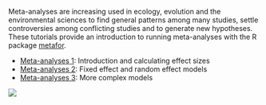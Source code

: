 Meta-analyses are increasing used in ecology, evolution and the environmental sciences to find general patterns among many studies, settle controversies among conflicting studies and to generate new hypotheses. These tutorials provide an introduction to running meta-analyses with the R package [metafor](http://www.metafor-project.org/doku.php).

* [Meta-analyses 1](http://environmentalcomputing.net/meta-analyses-1/): Introduction and calculating effect sizes  
* [Meta-analyses 2](http://environmentalcomputing.net/meta-analyses-2/): Fixed effect and random effect models  
* [Meta-analyses 3](http://environmentalcomputing.net/meta-analyses-3/): More complex models 

![](4666102_orig.jpg)